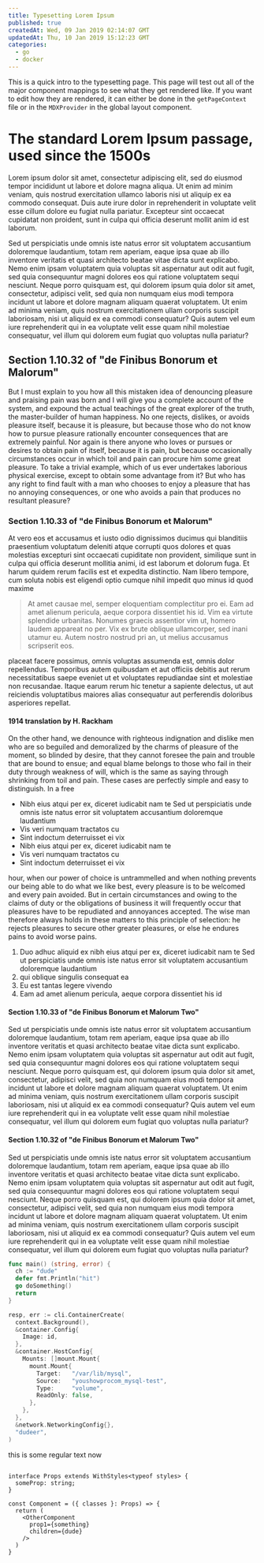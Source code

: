 ```yaml
---
title: Typesetting Lorem Ipsum
published: true
createdAt: Wed, 09 Jan 2019 02:14:07 GMT
updatedAt: Thu, 10 Jan 2019 15:12:23 GMT
categories:
  - go
  - docker
---
```


This is a quick intro to the typesetting page. This page will test out all of the major component mappings to see
what they get rendered like. If you want to edit how they are rendered, it can either be done in the `getPageContext`
file or in the `MDXProvider` in the global layout component.

# The standard Lorem Ipsum passage, used since the 1500s

Lorem ipsum dolor sit amet, consectetur adipiscing elit, sed do eiusmod tempor incididunt ut labore et dolore magna
aliqua. Ut enim ad minim veniam, quis nostrud exercitation ullamco laboris nisi ut aliquip ex ea commodo consequat.
Duis aute irure dolor in reprehenderit in voluptate velit esse cillum dolore eu fugiat nulla pariatur. Excepteur
sint occaecat cupidatat non proident, sunt in culpa qui officia deserunt mollit anim id est laborum.

Sed ut perspiciatis unde omnis iste natus error sit voluptatem accusantium doloremque laudantium, totam rem aperiam,
eaque ipsa quae ab illo inventore veritatis et quasi architecto beatae vitae dicta sunt explicabo. Nemo enim ipsam
voluptatem quia voluptas sit aspernatur aut odit aut fugit, sed quia consequuntur magni dolores eos qui ratione
voluptatem sequi nesciunt. Neque porro quisquam est, qui dolorem ipsum quia dolor sit amet, consectetur, adipisci
velit, sed quia non numquam eius modi tempora incidunt ut labore et dolore magnam aliquam quaerat voluptatem. Ut
enim ad minima veniam, quis nostrum exercitationem ullam corporis suscipit laboriosam, nisi ut aliquid ex ea commodi
consequatur? Quis autem vel eum iure reprehenderit qui in ea voluptate velit esse quam nihil molestiae consequatur,
vel illum qui dolorem eum fugiat quo voluptas nulla pariatur?

## Section 1.10.32 of "de Finibus Bonorum et Malorum"

But I must explain to you how all this mistaken idea of denouncing pleasure and praising pain was born and I will
give you a complete account of the system, and expound the actual teachings of the great explorer of the truth, the
master-builder of human happiness. No one rejects, dislikes, or avoids pleasure itself, because it is pleasure, but
because those who do not know how to pursue pleasure rationally encounter consequences that are extremely painful.
Nor again is there anyone who loves or pursues or desires to obtain pain of itself, because it is pain, but because
occasionally circumstances occur in which toil and pain can procure him some great pleasure. To take a trivial
example, which of us ever undertakes laborious physical exercise, except to obtain some advantage from it? But who
has any right to find fault with a man who chooses to enjoy a pleasure that has no annoying consequences, or one who
avoids a pain that produces no resultant pleasure?

### Section 1.10.33 of "de Finibus Bonorum et Malorum"

At vero eos et accusamus et iusto odio dignissimos ducimus qui blanditiis praesentium voluptatum deleniti atque
corrupti quos dolores et quas molestias excepturi sint occaecati cupiditate non provident, similique sunt in culpa
qui officia deserunt mollitia animi, id est laborum et dolorum fuga. Et harum quidem rerum facilis est et expedita
distinctio. Nam libero tempore, cum soluta nobis est eligendi optio cumque nihil impedit quo minus id quod maxime

> At amet causae mel, semper eloquentiam complectitur pro ei. Eam ad amet alienum pericula, aeque corpora dissentiet
> his id. Vim ea virtute splendide urbanitas. Nonumes graecis assentior vim ut, homero laudem appareat no per. Vix ex
> brute oblique ullamcorper, sed inani utamur eu. Autem nostro nostrud pri an, ut melius accusamus scripserit eos.

placeat facere possimus, omnis voluptas assumenda est, omnis dolor repellendus. Temporibus autem quibusdam et aut
officiis debitis aut rerum necessitatibus saepe eveniet ut et voluptates repudiandae sint et molestiae non
recusandae. Itaque earum rerum hic tenetur a sapiente delectus, ut aut reiciendis voluptatibus maiores alias
consequatur aut perferendis doloribus asperiores repellat.

#### 1914 translation by H. Rackham

On the other hand, we denounce with righteous indignation and dislike men who are so beguiled and demoralized by the
charms of pleasure of the moment, so blinded by desire, that they cannot foresee the pain and trouble that are bound
to ensue; and equal blame belongs to those who fail in their duty through weakness of will, which is the same as
saying through shrinking from toil and pain. These cases are perfectly simple and easy to distinguish. In a free

- Nibh eius atqui per ex, diceret iudicabit nam te Sed ut perspiciatis unde omnis iste natus error sit voluptatem
  accusantium doloremque laudantium
- Vis veri numquam tractatos cu
- Sint indoctum deterruisset ei vix
- Nibh eius atqui per ex, diceret iudicabit nam te
- Vis veri numquam tractatos cu
- Sint indoctum deterruisset ei vix

hour, when our power of choice is untrammelled and when nothing prevents our being able to do what we like best,
every pleasure is to be welcomed and every pain avoided. But in certain circumstances and owing to the claims of
duty or the obligations of business it will frequently occur that pleasures have to be repudiated and annoyances
accepted. The wise man therefore always holds in these matters to this principle of selection: he rejects pleasures
to secure other greater pleasures, or else he endures pains to avoid worse pains.

1. Duo adhuc aliquid ex nibh eius atqui per ex, diceret iudicabit nam te Sed ut perspiciatis unde omnis iste natus
   error sit voluptatem accusantium doloremque laudantium
2. qui oblique singulis consequat ea
3. Eu est tantas legere vivendo
4. Eam ad amet alienum pericula, aeque corpora dissentiet his id

#### Section 1.10.33 of "de Finibus Bonorum et Malorum Two"

Sed ut perspiciatis unde omnis iste natus error sit voluptatem accusantium doloremque laudantium, totam rem aperiam,
eaque ipsa quae ab illo inventore veritatis et quasi architecto beatae vitae dicta sunt explicabo. Nemo enim ipsam
voluptatem quia voluptas sit aspernatur aut odit aut fugit, sed quia consequuntur magni dolores eos qui ratione
voluptatem sequi nesciunt. Neque porro quisquam est, qui dolorem ipsum quia dolor sit amet, consectetur, adipisci
velit, sed quia non numquam eius modi tempora incidunt ut labore et dolore magnam aliquam quaerat voluptatem. Ut
enim ad minima veniam, quis nostrum exercitationem ullam corporis suscipit laboriosam, nisi ut aliquid ex ea commodi
consequatur? Quis autem vel eum iure reprehenderit qui in ea voluptate velit esse quam nihil molestiae consequatur,
vel illum qui dolorem eum fugiat quo voluptas nulla pariatur?

#### Section 1.10.32 of "de Finibus Bonorum et Malorum Two"

Sed ut perspiciatis unde omnis iste natus error sit voluptatem accusantium doloremque laudantium, totam rem aperiam,
eaque ipsa quae ab illo inventore veritatis et quasi architecto beatae vitae dicta sunt explicabo. Nemo enim ipsam
voluptatem quia voluptas sit aspernatur aut odit aut fugit, sed quia consequuntur magni dolores eos qui ratione
voluptatem sequi nesciunt. Neque porro quisquam est, qui dolorem ipsum quia dolor sit amet, consectetur, adipisci
velit, sed quia non numquam eius modi tempora incidunt ut labore et dolore magnam aliquam quaerat voluptatem. Ut
enim ad minima veniam, quis nostrum exercitationem ullam corporis suscipit laboriosam, nisi ut aliquid ex ea commodi
consequatur? Quis autem vel eum iure reprehenderit qui in ea voluptate velit esse quam nihil molestiae consequatur,
vel illum qui dolorem eum fugiat quo voluptas nulla pariatur?

```go
func main() (string, error) {
  ch := "dude"
  defer fmt.Println("hit")
  go doSomething()
  return
}

resp, err := cli.ContainerCreate(
  context.Background(),
  &container.Config{
    Image: id,
  },
  &container.HostConfig{
    Mounts: []mount.Mount{
      mount.Mount{
        Target:   "/var/lib/mysql",
        Source:   "youshowprocom_mysql-test",
        Type:     "volume",
        ReadOnly: false,
      },
    },
  },
  &network.NetworkingConfig{},
  "dudeer",
)
```

this is some regular text now

```tsx

interface Props extends WithStyles<typeof styles> {
  someProp: string;
}

const Component = ({ classes }: Props) => {
  return (
    <OtherComponent
      prop1={something}
      children={dude}
    />
  )
}
```
